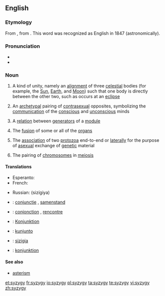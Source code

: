 {{was wotd|2006|January|28}}
==English==

===Etymology===
From {{etyl|LL.}} {{term|syzygia||lang=la|conjunction}}, from {{etyl|grc|en}} {{term|σύζυγος||tr=syzygos|lang=grc|yoked together}}. This word was recognized as English in 1847 (astronomically).

===Pronunciation===
* {{SAMPA|/"sIz.IdZ.i/}}
* {{IPA|/ˈsɪz.ɪdʒ.i/}}

===Noun===
{{wikipedia}}
{{en-noun|syzyg|ies}}

# {{context|astronomy|astrology}} A kind of unity, namely an [[alignment]] of three [[celestial]] bodies (for example, the [[Sun]], [[Earth]], and [[Moon]]) such that one body is directly between the other two, such as occurs at an [[eclipse]]
# {{psychology}} An [[archetypal]] pairing of [[contrasexual]] opposites, symbolizing the [[communication]] of the [[conscious]] and [[unconscious]] minds
# {{mathematics}} A [[relation]] between [[generator|generators]] of a [[module]]
# {{medicine}} The [[fusion]] of some or all of the [[organs]]
# {{zoology}} The [[association]] of two [[protozoa]] end-to-end or [[laterally]] for the purpose of [[asexual]] exchange of [[genetic]] material
# {{zoology}} The pairing of [[chromosome|chromosomes]] in [[meiosis]]

====Translations====
{{trans-top|astronomical conjunction}}
* Esperanto: {{t|eo|sizigio}}
* French: {{t+|fr|syzygie|f}}
{{trans-mid}}
* Russian: {{t+|ru|сизигия|f}} (sizígiya)
{{trans-bottom}}

{{checktrans-top}}
* {{ttbc|nl}}: [[conjunctie]] {{f}}, [[samenstand]] {{m}}
* {{ttbc|fr}}: [[conjonction]] {{f}}, [[rencontre]] {{m}}
* {{ttbc|de}}: [[Konjunktion]] {{f}}
{{trans-mid}}
* {{ttbc|io}}: [[kunjunto]]
* {{ttbc|it}}: [[sizigia]] {{f}}
* {{ttbc|sv}}: [[konjunktion]] {{c}}
{{trans-bottom}}

====See also====
* [[asterism]]

[[et:syzygy]]
[[fr:syzygy]]
[[io:syzygy]]
[[pl:syzygy]]
[[ta:syzygy]]
[[te:syzygy]]
[[vi:syzygy]]
[[zh:syzygy]]